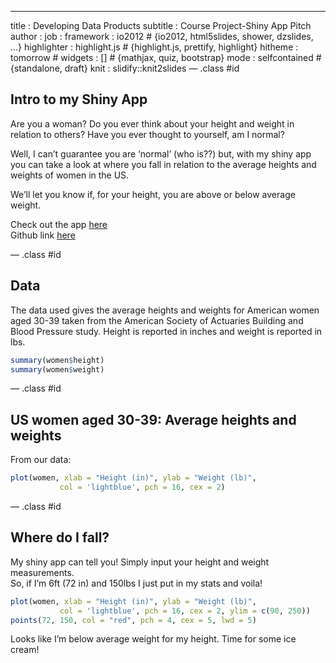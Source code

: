 ---
title       : Developing Data Products
subtitle    : Course Project-Shiny App Pitch 
author      : 
job         : 
framework   : io2012        # {io2012, html5slides, shower, dzslides, ...}
highlighter : highlight.js  # {highlight.js, prettify, highlight}
hitheme     : tomorrow      # 
widgets     : []            # {mathjax, quiz, bootstrap}
mode        : selfcontained # {standalone, draft}
knit        : slidify::knit2slides
--- .class #id 

## Intro to my Shiny App
Are you a woman? Do you ever think about your height and weight in relation to others? Have you ever thought to yourself, am I normal? 

Well, I can't guarantee you are 'normal' (who is??) but, with my shiny app you can take a look at where you fall in relation to the average heights and weights of women in the US. 

We'll let you know if, for your height, you are above or below average weight. 

Check out the app [here](https://beaulida2.shinyapps.io/ShinyApp)  
Github link [here](https://github.com/beaulida2/DevDataProd_ShinyApp)

--- .class #id 

## Data

The data used gives the average heights and weights for American women aged 30-39 taken from the American Society of Actuaries Building and Blood Pressure study. Height is reported in inches and weight is reported in lbs.

```r
summary(women$height)
summary(women$weight)

```

--- .class #id 

## US women aged 30-39: Average heights and weights
From our data:

```r
plot(women, xlab = "Height (in)", ylab = "Weight (lb)",
           col = 'lightblue', pch = 16, cex = 2)
```

--- .class #id 

## Where do I fall?
My shiny app can tell you! Simply input your height and weight measurements.  
So, if I'm 6ft (72 in) and 150lbs I just put in my stats and voila!

```r
plot(women, xlab = "Height (in)", ylab = "Weight (lb)",
           col = 'lightblue', pch = 16, cex = 2, ylim = c(90, 250))
points(72, 150, col = "red", pch = 4, cex = 5, lwd = 5)

```

Looks like I'm below average weight for my height. Time for some ice cream!
